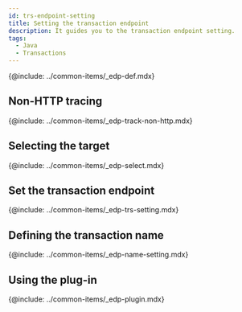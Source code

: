 ```yaml
---
id: trs-endpoint-setting
title: Setting the transaction endpoint
description: It guides you to the transaction endpoint setting.
tags:
  - Java
  - Transactions
---
```


{@include: ../common-items/_edp-def.mdx}

## Non-HTTP tracing

{@include: ../common-items/_edp-track-non-http.mdx} 

## Selecting the target

<!-- 먼저 메소드 트레이스를 설정하세요. 확실하게 트랜잭션에서 호출되는 클래스를 지정하세요. 그래서 DB를 사용하는 프로그램에서는 **JDBC 드라이버**가 유용합니다. JDBC 드라이버에 트레이스를 설정하세요. -->

{@include: ../common-items/_edp-select.mdx} 

## Set the transaction endpoint

{@include: ../common-items/_edp-trs-setting.mdx} 

## Defining the transaction name

{@include: ../common-items/_edp-name-setting.mdx}

## Using the plug-in

{@include: ../common-items/_edp-plugin.mdx}
